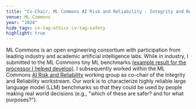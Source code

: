 ```yaml
---
title: "Co-Chair, ML Commons AI Risk and Reliability - Integrity and Reliability Workstream"
venue: ML Commons
year: "2024"
hide_tags: cv-tag-ethics cv-tag-safety
highlight: true
---
```


ML Commons is an open engineering consortium with participation from leading industry and academic artificial intelligence labs.
While in industry, I submitted to the ML Commons tiny ML benchmarks [(example result for the processor I helped develop)](https://www.syntiant.com/news/syntiant-core-2-achieves-outstanding-results-in-latest-mlperf-tiny-v1-1-benchmark-suite).
I subsequently worked within the ML Commons [AI Risk and Reliability](https://mlcommons.org/working-groups/airr/ai-risk-and-reliability/)
working group as co-chair of the Integrity and Reliability workstream. Our work is to characterize highly reliable large language model (LLM) benchmarks so that they could be used by people making real world decisions (e.g., "which of these are safer? and for what purposes?").
